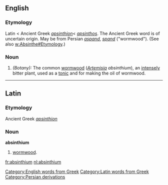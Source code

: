 ==English==

===Etymology===
Latin < Ancient Greek ''[[apsinthion]]''< ''[[apsinthos]]''. The Ancient Greek word is of uncertain origin. May be from Persian ''[[aspand]]'', ''[[spand]]'' ("wormwood"). (See also [[w:Absinthe#Etymology]].)

===Noun===
#''(Botany):'' The common [[wormwood]] (''[[Artemisia]] absinthium''), an [[intensely]] bitter plant, used as a [[tonic]] and for making the oil of wormwood.
----
==Latin==
===Etymology===
Ancient Greek ''[[apsinthion]]''
===Noun===
'''absinthium''' {{n}}
#[[wormwood]].
[[Category:English words from Greek]]
[[Category:Latin words from Greek]] 
[[Category:Persian derivations]]

[[fr:absinthium]]
[[nl:absinthium]]